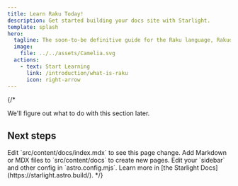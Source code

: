 ```yaml
---
title: Learn Raku Today!
description: Get started building your docs site with Starlight.
template: splash
hero:
  tagline: The soon-to-be definitive guide for the Raku language, Rakudo compiler, and MoarVM.
  image:
    file: ../../assets/Camelia.svg
  actions:
    - text: Start Learning
      link: /introduction/what-is-raku
      icon: right-arrow
---
```

{/* 

We'll figure out what to do with this section later.


## Next steps

<CardGrid stagger>
	<Card title="Update content" icon="pencil">
		Edit `src/content/docs/index.mdx` to see this page change.
	</Card>
	<Card title="Add new content" icon="add-document">
		Add Markdown or MDX files to `src/content/docs` to create new pages.
	</Card>
	<Card title="Configure your site" icon="setting">
		Edit your `sidebar` and other config in `astro.config.mjs`.
	</Card>
	<Card title="Read the docs" icon="open-book">
		Learn more in [the Starlight Docs](https://starlight.astro.build/).
	</Card>
</CardGrid> */}

